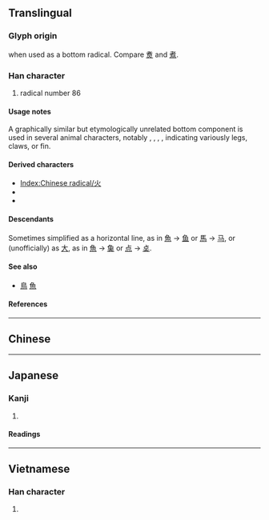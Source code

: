 {{also|火|㣺}}
{{character info}}
{{character info|⺣}}
==Translingual==
{{stroke order|type=animate}}

===Glyph origin===
{{Han simp|火}} when used as a bottom radical. Compare [[煑]] and [[煮]].

===Han character===
{{Han char|rn=86|rad=火|as=00|sn=4|four=|canj=HF|ids=⿰丿⿲丶丶丶}}

# radical number 86

====Usage notes====
A graphically similar but etymologically unrelated bottom component is used in several animal characters, notably {{m|mul|馬||horse|sc=Hani}}, {{m|mul|鳥||bird|sc=Hani}}, {{m|mul|烏||black, dark (was crow)|sc=Hani}}, {{m|mul|魚||fish|sc=Hani}}, indicating variously legs, claws, or fin.

====Derived characters====
* [[Index:Chinese radical/火]]
* {{l|mul|[[𬼹]], [[𡖋]], [[杰]], [[𥄧]], [[缹]], [[羔]], [[𢇁]], [[𨚋]], [[𦱻]], [[喣]], [[黑]]([[黒]]), [[𦷓]], [[𥈈]], [[罴]], [[勲]], [[槱]], [[𥉬]], [[𦼈]], [[𦻹]], [[𤎂]], [[𨼾]], [[瞧]], [[𮄛]], [[𪚰]], [[𥶬]], [[𬟤]], [[𩡢]], [[𦏬]], [[𠆡]]}}
* {{l|mul|[[庶]], [[𧆸]], [[麃]], [[𤺣]]}}

====Descendants====
Sometimes simplified as a horizontal line, as in [[魚]] → [[鱼]] or [[馬]] → [[马]], or (unofficially) as [[大]], as in [[魚]] → [[𩵋]] or [[点]] → [[奌]].

====See also====
* {{l|mul|馬}} [[鳥]] [[魚]]
<!-- 烏 is now classed as a derivative, while the others above are not -->

====References====
{{Han ref|kx=0665.030|dkj=18851|dj=1074.010|hdz=32187.020|uh=706C}}

----

==Chinese==
{{zh-see|火|v}}

----

==Japanese==

===Kanji===
{{ja-kanji|grade=|rs=火00}}

# {{rfdef|ja|sort=火00}}

====Readings====
{{ja-readings
|on=ひょう, か
|kun=れっか
}}

----

==Vietnamese==

===Han character===
{{vi-readings|rs=火00|reading=hoả}}

# {{rfdef|vi|sort=火00}}

[[Category:CJKV radicals| ]]

{{cln|vi|Han tu}}